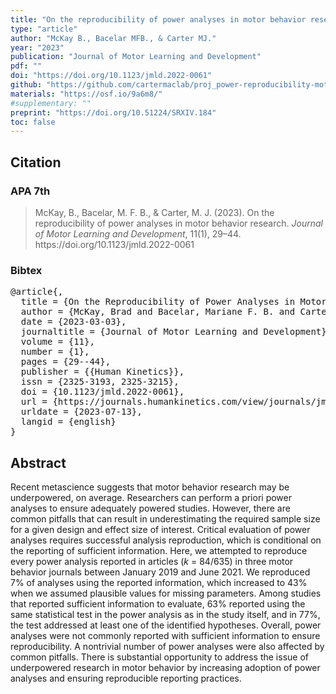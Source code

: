 ```yaml
---
title: "On the reproducibility of power analyses in motor behavior research"
type: "article"
author: "McKay B., Bacelar MFB., & Carter MJ."
year: "2023"
publication: "Journal of Motor Learning and Development"
pdf: ""
doi: "https://doi.org/10.1123/jmld.2022-0061"
github: "https://github.com/cartermaclab/proj_power-reproducibility-motor-behaviour"
materials: "https://osf.io/9a6m8/"
#supplementary: ""
preprint: "https://doi.org/10.51224/SRXIV.184"
toc: false
---
```


## Citation

### APA 7th

> McKay, B., Bacelar, M. F. B., & Carter, M. J. (2023). On the reproducibility of power analyses in motor behavior research. *Journal of Motor Learning and Development*, 11(1), 29–44. https://doi.org/10.1123/jmld.2022-0061

### Bibtex

<pre>
@article{,
  title = {On the Reproducibility of Power Analyses in Motor Behavior Research},
  author = {McKay, Brad and Bacelar, Mariane F. B. and Carter, Michael J.},
  date = {2023-03-03},
  journaltitle = {Journal of Motor Learning and Development},
  volume = {11},
  number = {1},
  pages = {29--44},
  publisher = {{Human Kinetics}},
  issn = {2325-3193, 2325-3215},
  doi = {10.1123/jmld.2022-0061},
  url = {https://journals.humankinetics.com/view/journals/jmld/11/1/article-p29.xml},
  urldate = {2023-07-13},
  langid = {english}
}
</pre>

## Abstract

Recent metascience suggests that motor behavior research may be underpowered, on average. Researchers can perform a priori power analyses to ensure adequately powered studies. However, there are common pitfalls that can result in underestimating the required sample size for a given design and effect size of interest. Critical evaluation of power analyses requires successful analysis reproduction, which is conditional on the reporting of sufficient information. Here, we attempted to reproduce every power analysis reported in articles (*k* = 84/635) in three motor behavior journals between January 2019 and June 2021. We reproduced 7% of analyses using the reported information, which increased to 43% when we assumed plausible values for missing parameters. Among studies that reported sufficient information to evaluate, 63% reported using the same statistical test in the power analysis as in the study itself, and in 77%, the test addressed at least one of the identified hypotheses. Overall, power analyses were not commonly reported with sufficient information to ensure reproducibility. A nontrivial number of power analyses were also affected by common pitfalls. There is substantial opportunity to address the issue of underpowered research in motor behavior by increasing adoption of power analyses and ensuring reproducible reporting practices.
